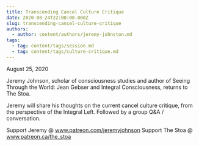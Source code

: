```yaml
---
title: Transcending Cancel Culture Critique
date: 2020-08-24T22:00:00.000Z
slug: transcending-cancel-culture-critique
authors:
  - author: content/authors/jeremy-johnston.md
tags:
  - tag: content/tags/session.md
  - tag: content/tags/culture-critique.md
---
```


August 25, 2020

Jeremy Johnson, scholar of consciousness studies and author of Seeing Through the World: Jean Gebser and Integral Consciousness, returns to The Stoa.

Jeremy will share his thoughts on the current cancel culture critique, from the perspective of the Integral Left. Followed by a group Q&A / conversation.


Support Jeremy @ www.patreon.com/jeremyjohnson
Support The Stoa @ www.patreon.ca/the_stoa
